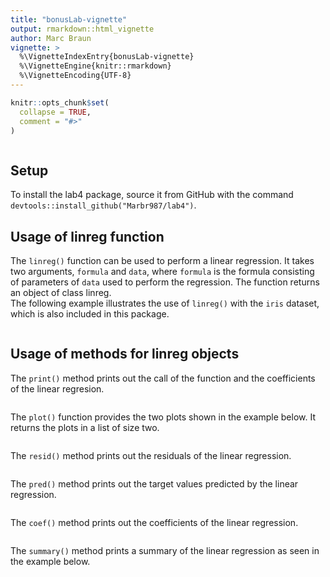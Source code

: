 ```yaml
---
title: "bonusLab-vignette"
output: rmarkdown::html_vignette
author: Marc Braun
vignette: >
  %\VignetteIndexEntry{bonusLab-vignette}
  %\VignetteEngine{knitr::rmarkdown}
  %\VignetteEncoding{UTF-8}
---
```


```r
knitr::opts_chunk$set(
  collapse = TRUE,
  comment = "#>"
)
```

```r

```

## Setup
To install the lab4 package, source it from GitHub with the command `devtools::install_github("Marbr987/lab4")`.

## Usage of linreg function
The `linreg()` function can be used to perform a linear regression. It takes two arguments, `formula` and `data`, where `formula` is the formula consisting of parameters of `data` used to perform the regression. The function returns an object of class linreg.  
The following example illustrates the use of `linreg()` with the `iris` dataset, which is also included in this package.

```r

```

## Usage of methods for linreg objects
The `print()` method prints out the call of the function and the coefficients of the linear regresion.
```r

```

The `plot()` function provides the two plots shown in the example below. It returns the plots in a list of size two.
```r

```

The `resid()` method prints out the residuals of the linear regression.
```r

```

The `pred()` method prints out the target values predicted by the linear regression.
```r

```

The `coef()` method prints out the coefficients of the linear regression.
```r

```

The `summary()` method prints a summary of the linear regression as seen in the example below.
```r

```



